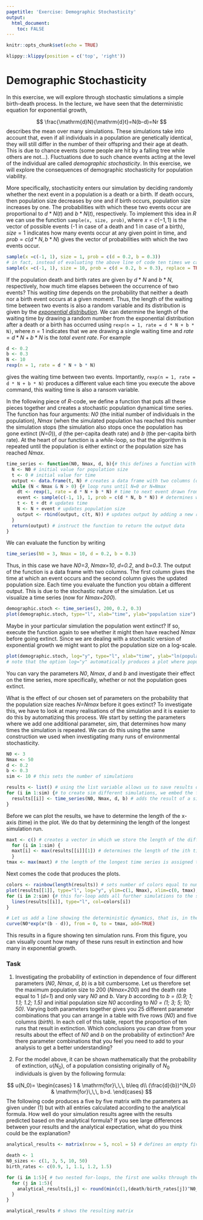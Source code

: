 ```yaml
---
pagetitle: 'Exercise: Demographic Stochasticity'
output: 
  html_document:
    toc: FALSE
---
```


```r
knitr::opts_chunk$set(echo = TRUE)
```

```r
klippy::klippy(position = c('top', 'right'))
```

# Demographic Stochasticity {.tabset}

In this exercise, we will explore through stochastic simulations a simple birth-death process. In the lecture, we have seen that the deterministic equation for exponential growth,

$$
\frac{\mathrm{d}N}{\mathrm{d}t}=N(b-d)=Nr
$$
describes the mean over many simulations. These simulations take into account that, even if all individuals in a population are genetically identical, they will still differ in the number of their offspring and their age at death. This is due to chance events (some people are hit by a falling tree while others are not...). Fluctuations due to such chance events acting at the level of the individual are called *demographic stochasticity*. In this exercise, we will explore the consequences of demographic stochasticity for population viability.

More specifically, stochasticity enters our simulation by deciding randomly whether the next event in a population is a death or a birth. If death occurs, then population size decreases by one and if birth occurs, population size increases by one. The probabilities with which these two events occur are proportional to $d*N(t)$ and $b*N(t)$, respectively. To implement this idea in *R* we can use the function ```sample(x, size, prob)```, where $x = c(-1, 1)$ is the vector of possible events (-1 in case of a death and 1 in case of a birth), $size = 1$ indicates how many events occur at any given point in time, and $prob = c(d*N, b*N)$ gives the vector of probabilities with which the two events occur.

```r
sample(x =c(-1, 1), size = 1, prob = c(d = 0.2, b = 0.3))
# in fact, instead of evaluating the above line of code ten times we can simply evaluate
sample(x =c(-1, 1), size = 10, prob = c(d = 0.2, b = 0.3), replace = TRUE) # here we had to add the argument replace=TRUE to the function to indicate that earlier outcomes do not effect the probabilities of future outcomes
```

If the population death and birth rates are given by $d*N$ and $b*N$, respectively, how much time elapses between the occurrence of two events? This *waiting time* depends on the probability that neither a death nor a birth event occurs at a given moment. Thus, the length of the waiting time between two events is also a random variable and its distribution is given by the [*exponential distribution*](https://en.wikipedia.org/wiki/Exponential_distribution). We can determine the length of the waiting time by drawing a random number from the exponential distribution after a death or a birth has occurred using ```rexp(n = 1, rate = d * N + b * N)```, where $n = 1$ indicates that we are drawing a single waiting time and $rate = d * N + b * N$ is the *total event rate*. For example

```r
d <- 0.2
b <- 0.3
N <- 10
rexp(n = 1, rate = d * N + b * N)
```

gives the waiting time between two events. Importantly, ```rexp(n = 1, rate = d * N + b * N)``` produces a different value each time you execute the above command, this waiting time is also a ransom variable.

In the following piece of *R*-code, we define a function that puts all these pieces together and creates a stochastic population dynamical time series. The function has four arguments: *N0* (the initial number of individuals in the population), *Nmax* (when the simulated population has reached this number the simulation stops (the simulation also stops once the population has gone extinct (*N=0*)), *d* (the per-capita death rate) and *b* (the per-capita birth rate). At the heart of our function is a *while*-loop, so that the algorithm is repeated until the population is either extinct or the population size has reached *Nmax*.

```r
time_series <- function(N0, Nmax, d, b){# this defines a function with the name "time_series". It has four arguments: N0, Nmax, b, d
  N <- N0 # initial value for population size
  t <- 0 # initial value for time
  output <- data.frame(t, N) # creates a data frame with two columns (one for time and one for population size) in which we store the results from the simulation; we could also have used a matrix instead
  while (N < Nmax & N > 0) {# loop runs until N=0 or N=Nmax
    dt <- rexp(1, rate = d * N + b * N) # time to next event drawn from exponential distribution
    event <- sample(c(-1, 1), 1, prob = c(d * N, b * N)) # determines whether next event is birth or death
    t <- t + dt # updates time
    N <- N + event # updates population size
    output <- rbind(output, c(t, N)) # updates output by adding a new row
  }
  return(output) # instruct the function to return the output data
}
```

We can evaluate the function by writing

```r
time_series(N0 = 3, Nmax = 10, d = 0.2, b = 0.3)
```

Thus, in this case we have *N0=3*, *Nmax=10*, *d=0.2*, and *b=0.3*. The output of the function is a data frame with two columns. The first column gives the time at which an event occurs and the second column gives the updated population size. Each time you evaluate the function you obtain a different output. This is due to the stochastic nature of the simulation. Let us visualize a time series (now for *Nmax=200*).

```r
demographic.stoch <- time_series(3, 200, 0.2, 0.3)
plot(demographic.stoch, type="l", xlab="time", ylab="population size")
```

Maybe in your particular simulation the population went extinct? If so, execute the function again to see whether it might then have reached *Nmax* before going extinct. Since we are dealing with a stochastic version of exponential growth we might want to plot the population size on a log-scale.

```r
plot(demographic.stoch, log="y", type="l", xlab="time", ylab="ln(population size)")
# note that the option log="y" automatically produces a plot where population size is on a logarithmic scale
```

You can vary the parameters *N0*, *Nmax*, *d* and *b* and investigate their effect on the time series, more specifically, whether or not the population goes extinct.

What is the effect of our chosen set of parameters on the probability that the population size reaches *N=Nmax* before it goes extinct? To investigate this, we have to look at many realisations of the simulation and it is easier to do this by automatizing this process. We start by setting the parameters where we add one additional parameter, *sim*, that determines how many times the simulation is repeated. We can do this using the same construction we used when investigating many runs of environmental stochasticity.

```r
N0 <- 3
Nmax <- 50
d <- 0.2
b <- 0.3
sim <- 10 # this sets the number of simulations

results <- list() # using the list variable allows us to save results of all iterations of the function time_series, that is, we can save several data frames in it
for (i in 1:sim) {# to create sim different simulations, we embed the function time.series into a for-loop
  results[[i]] <- time_series(N0, Nmax, d, b) # adds the result of a simulation to the results, note that we have to use [[]] to access list entries
}
```

Before we can plot the results, we have to determine the length of the x-axis (time) in the plot. We do that by determining the length of the longest simulation run.

```r
maxt <- c() # creates a vector in which we store the length of the different time series
  for (i in 1:sim) {
  maxt[i] <- max(results[[i]][1]) # determines the length of the ith time series and stores the result in the object maxt
  }
tmax <- max(maxt) # the length of the longest time series is assigned to the parameter tmax
```

Next comes the code that produces the plots.

```r
colors <- rainbow(length(results)) # sets number of colors equal to number sim
plot(results[[1]], type="l", log="y", ylim=c(1, Nmax), xlim=c(0, tmax), col=colors[1], xlab="time", ylab="ln(population size)") # plots the first simulation
for (i in 2:sim) {# this for-loop adds all further simulations to the same graph
  lines(results[[i]], type="l", col=colors[i])
}

# Let us add a line showing the deterministic dynamics, that is, in the absence of demographic stochasticity.
curve(N0*exp(x*(b - d)), from = 0, to = tmax, add=TRUE)
```

This results in a figure showing ten simulation runs. From this figure, you can visually count how many of these runs result in extinction and how many in exponential growth.

### Task

  1)
Investigating the probability of extinction in dependence of four different parameters (*N0*, *Nmax*, *d*, *b*) is a bit cumbersome. Let us therefore set the maximum population size to 200 (*Nmax=200*) and the death rate equal to 1 (*d=1*) and only vary *N0* and *b*. Vary *b* according to *b = (0.9; 1; 1.1; 1.2; 1.5)* and initial population size *N0* according to *N0 = (1; 3; 5; 10; 50)*. Varying both parameters together gives you 25 different parameter combinations that you can arrange in a table with five rows (*N0*) and five columns (*birth*). In each cell of this table, report the proportion of ten runs that result in extinction.
Which conclusions you can draw from your results about the effect of *N0* and *b* on the probability of extinction? Are there parameter combinations that you feel you need to add to your analysis to get a better understanding?

  2) 
For the model above, it can be shown mathematically that the probability of extinction, $u(N_0)$, of a population consisting originally of $N_0$ individuals is given by the following formula:

$$
u(N_0)=
\begin{cases}
1 & \mathrm{for}\,\,\, b\leq d\\
(\frac{d}{b})^{N_0} & \mathrm{for}\,\,\, b>d.
\end{cases}
$$
The following code produces a five by five matrix with the parameters as given under (1) but with all entries calculated according to the analytical formula. How well do your simulation results agree with the results predicted based on the analytical formula? If you see large differences between your results and the analytical expectation, what do you think could be the explanation?

```r
analytical_results <- matrix(nrow = 5, ncol = 5) # defines an empty five by five matrix in which we can store the results

death <- 1
N0_sizes <- c(1, 3, 5, 10, 50)
birth_rates <- c(0.9, 1, 1.1, 1.2, 1.5)

for (i in 1:5){ # two nested for-loops, the first one walks through the rows and the second one walks through the columns
  for (j in 1:5){
    analytical_results[i,j] <- round(min(c(1,(death/birth_rates[j])^N0_sizes[i])), 3) # results are rounded to three digits after the comma
  }
}

analytical_results # shows the resulting matrix
```